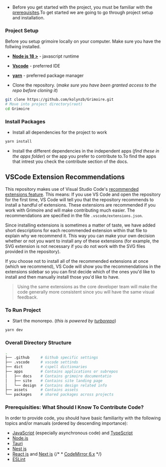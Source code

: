 - Before you get started with the project, you must be familiar with the [prerequisites]().To get started we are going to go through project setup and installation.

### Project Setup

Before you setup grimoire locally on your computer. Make sure you have the follwing installed.

- [**Node js 18 >**](https://nodejs.org) - javascript runtime
- [**Vscode**](https://nodejs.org) - preferred IDE
- [**yarn**](https://nodejs.org) - preferred package manager

- Clone the repository. (_make sure you have been granted access to the repo before cloning it_)

```bash filename="Terminal" {1} copy
git clone https://github.com/kolynzb/Grimoire.git
# Move into project directory(root)
cd Grimoire
```

### Install Packages

- Install all dependencies for the project to work

```bash filename="Terminal"  copy
yarn install
```

- Install the different dependencies in the independent apps (_find these in the apps folder_) or the app you prefer to contribute to.To find the apps that intrest you check the contribute section of the docs.

## VSCode Extension Recommendations

This repository makes use of Visual Studio Code's [recommended extensions feature](https://go.microsoft.com/fwlink/?LinkId=827846). This means: If you use VS Code and open the repository for the first time, VS Code will tell you that the repository recommends to install a handful of extensions. These extensions are recommended if you work with Grimoire and will make contributing much easier. The recommendations are specified in the file `.vscode/extensions.json`.

Since installing extensions is sometimes a matter of taste, we have added short descriptions for each recommended extension within that file to explain why we recommend it. This way you can make your own decision whether or not you want to install any of these extensions (for example, the SVG extension is not necessary if you do not work with the SVG files provided in the repository).

If you choose not to install all of the recommended extensions at once (which we recommend), VS Code will show you the recommendations in the extensions sidebar so you can first decide which of the ones you'd like to install and then manually install those you'd like to have.

> Using the same extensions as the core developer team will make the code generally more consistent since you will have the same visual feedback.

### To Run Project

- Start the monorepo. (_this is powered by [turborepo](https://turbo.build/repo/docs)_)

```bash filename="Terminal"  copy
yarn dev
```

### Overall Directory Structure

```bash
.
├── .github     # Github specific settings
├── .vscode     # vscode settinds
├── dict        # cspell dictionaries
├── apps        # Contains applications or subrepos
│   ├── docs    # Contains grimoire documentatio
│   ├── site    # Contains site landing page
│   └── design  # Contains design related info
├── assets      # Contains assets
└── packages    # shared packages across projects
```

### Prerequisities: What Should I Know To Contribute Code?

In order to provide code, you should have basic familiarity with the following topics and/or manuals (ordered by descending importance):

- [JavaScript](https://developer.mozilla.org/en-US/docs/Web/JavaScript) (especially asynchronous code) and [TypeScript](https://www.typescriptlang.org/docs/)
- [Node.js](https://nodejs.org/api/)
- [Tauri](https://www.electronjs.org/docs)
- [Nest js](https://docs.nestjs.com/)
- [React js](https://react.dev/) and [Next js](https://nextjs.org/)
  {/* * [CodeMirror 6.x](https://codemirror.net/docs/) */}
- [ESLint](https://eslint.org/)
